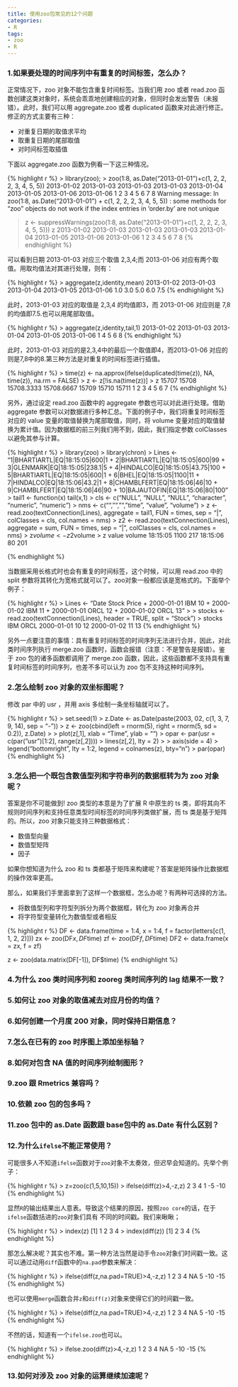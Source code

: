 ```yaml
---
title: 使用zoo包常见的12个问题
categories:
- R
tags:
- zoo
- R
---
```


### 1.如果要处理的时间序列中有重复的时间标签，怎么办？

正常情况下，zoo 对象不能包含重复时间标签。当我们用 zoo 或者 read.zoo 函数创建这类对象时，系统会乖乖地创建相应的对象，但同时会发出警告（未报错）。此时，我们可以用 aggregate.zoo 或者 duplicated 函数来对此进行修正。修正的方式主要有三种：

* 对重复日期的取值求平均
* 取重复日期的尾部取值
* 对时间标签取插值

下面以 aggregate.zoo 函数为例看一下这三种情况。

{% highlight r %}
> library(zoo);
> zoo(1:8, as.Date("2013-01-01")+c(1, 2, 2, 2, 3, 4, 5, 5))
2013-01-02 2013-01-03 2013-01-03 2013-01-03 2013-01-04 2013-01-05 2013-01-06 2013-01-06 
         1          2          3          4          5          6          7          8 
Warning message:
In zoo(1:8, as.Date("2013-01-01") + c(1, 2, 2, 2, 3, 4, 5, 5)) :
  some methods for “zoo” objects do not work if the index entries in ‘order.by’ are not unique

> z <- suppressWarnings(zoo(1:8, as.Date("2013-01-01")+c(1, 2, 2, 2, 3, 4, 5, 5)))
> z
2013-01-02 2013-01-03 2013-01-03 2013-01-03 2013-01-04 2013-01-05 2013-01-06 2013-01-06 
         1          2          3          4          5          6          7          8 
{% endhighlight %}

可以看到日期 2013-01-03 对应三个取值 2,3,4;而 2013-01-06 对应有两个取值。用取均值法对其进行处理，则有：

{% highlight r %}
> aggregate(z,identity,mean)
2013-01-02 2013-01-03 2013-01-04 2013-01-05 2013-01-06 
       1.0        3.0        5.0        6.0        7.5 
{% endhighlight %}

此时，2013-01-03 对应的取值是 2,3,4 的均值即3，而 2013-01-06 对应则是 7,8的均值即7.5.也可以用尾部取值。

{% highlight r %}
> aggregate(z,identity,tail,1)
2013-01-02 2013-01-03 2013-01-04 2013-01-05 2013-01-06 
         1          4          5          6          8 
{% endhighlight %}

此时，2013-01-03 对应的是2,3,4中的最后一个取值即4，而2013-01-06 对应的则是7,8中的8.第三种方法是对重复的时间标签进行插值。

{% highlight r %}
> time(z) <- na.approx(ifelse(duplicated(time(z)), NA, time(z)), na.rm = FALSE)
> z <- z[!is.na(time(z))]
> z
     15707      15708 15708.3333 15708.6667      15709      15710      15711 
         1          2          3          4          5          6          7 
{% endhighlight %}

另外，通过设定 read.zoo 函数中的 aggregate 参数也可以对此进行处理。借助 aggregate 参数可以对数据进行多种汇总。下面的例子中，我们将重复时间标签对应的 value 变量的取值替换为尾部取值，同时，将 volume 变量对应的取值替换为累计值。因为数据框的前三列我们用不到，因此，我们指定参数 colClasses 以避免其参与计算。

{% highlight r %}
>  library(zoo)
>  library(chron)
>  Lines <- "1|BHARTIARTL|EQ|18:15:05|600|1
+   2|BHARTIARTL|EQ|18:15:05|600|99
+   3|GLENMARK|EQ|18:15:05|238.1|5
+   4|HINDALCO|EQ|18:15:05|43.75|100
+   5|BHARTIARTL|EQ|18:15:05|600|1
+   6|BHEL|EQ|18:15:05|1100|11
+   7|HINDALCO|EQ|18:15:06|43.2|1
+   8|CHAMBLFERT|EQ|18:15:06|46|10
+   9|CHAMBLFERT|EQ|18:15:06|46|90
+   10|BAJAUTOFIN|EQ|18:15:06|80|100"
>  tail1 <- function(x) tail(x,1)
>  cls <- c("NULL", "NULL", "NULL", "character", "numeric", "numeric")
>  nms <- c("", "", "", "time", "value", "volume")
>  z <- read.zoo(textConnection(Lines), aggregate = tail1, FUN = times, sep = "|", colClasses = cls, col.names = nms)
>  z2 <- read.zoo(textConnection(Lines), aggregate = sum, FUN = times, sep = "|", colClasses = cls, col.names = nms)
>  z$volume <- z2$volume
>  z
         value volume
18:15:05  1100    217
18:15:06    80    201

{% endhighlight %}

当数据采用长格式时也会有重复的时间标签，这个时候，可以用 read.zoo 中的 split 参数将其转化为宽格式就可以了。zoo对象一般都应该是宽格式的。下面举个例子：

{% highlight r %}
> Lines <- "Date Stock Price
+ 2000-01-01 IBM 10
+ 2000-01-02 IBM 11
+ 2000-01-01 ORCL 12
+ 2000-01-02 ORCL 13"
> 
> stocks <- read.zoo(textConnection(Lines), header = TRUE, split = "Stock")
> stocks
           IBM ORCL
2000-01-01  10   12
2000-01-02  11   13
{% endhighlight %}

另外一点要注意的事情：具有重复时间标签的时间序列无法进行合并，因此，对此类时间序列执行 merge.zoo 函数时，函数会报错（注意：不是警告是报错）。鉴于 zoo 包的诸多函数都调用了 merge.zoo 函数，因此，这些函数都不支持具有重复时间标签的时间序列，也差不多可以认为 zoo 包不支持这种时间序列。

### 2.怎么绘制 zoo 对象的双坐标图呢？

修改 par 中的 usr ，并用 axis 多绘制一条坐标轴就可以了。

{% highlight r %}
> set.seed(1)
> z.Date <- as.Date(paste(2003, 02, c(1, 3, 7, 9, 14), sep = "-"))
> z <- zoo(cbind(left = rnorm(5), right = rnorm(5, sd = 0.2)), z.Date)
> 
> plot(z[,1], xlab = "Time", ylab = "")
> opar <- par(usr = c(par("usr")[1:2], range(z[,2])))
> lines(z[,2], lty = 2)
> 
> axis(side = 4)
> legend("bottomright", lty = 1:2, legend = colnames(z), bty="n")
> par(opar)
{% endhighlight %}


### 3.怎么把一个既包含数值型列和字符串列的数据框转为为 zoo 对象呢？

答案是你不可能做到! zoo 类型的本意是为了扩展 R 中原生的 ts 类，即将其向不规则时间序列和支持任意类型时间标签的时间序列类做扩展，而 ts 类是基于矩阵的。所以，zoo 对象只能支持三种数据格式：

* 数值型向量
* 数值型矩阵
* 因子

如果你想知道为什么 zoo 和 ts 类都基于矩阵来构建呢？答案是矩阵操作比数据框的操作效率更高。

那么，如果我们手里面拿到了这样一个数据框，怎么办呢？有两种可选择的方法。

* 将数值型列和字符型列拆分为两个数据框，转化为 zoo 对象再合并
* 将字符型变量转化为数值型或者相反

{% highlight r %}
DF <- data.frame(time = 1:4, x = 1:4, f = factor(letters[c(1, 1, 2, 2)]))
zx <- zoo(DF$x, DF$time)
zf <- zoo(DF$f, DF$time)
DF2 <- data.frame(x = zx, f = zf)

z <- zoo(data.matrix(DF[-1]), DF$time)
{% endhighlight %}

### 4.为什么 zoo 类时间序列和 zooreg 类时间序列的 lag 结果不一致？

### 5.如何让 zoo 对象的取值减去对应月份的均值？

### 6.如何创建一个月度 200 对象，同时保持日期信息？

### 7.怎么在已有的 zoo 时序图上添加坐标轴？

### 8.如何对包含 NA 值的时间序列绘制图形？

### 9.zoo 跟 Rmetrics 兼容吗？

### 10.依赖 zoo 包的包多吗？

### 11.zoo 包中的 as.Date 函数跟 base包中的 as.Date 有什么区别？

### 12.为什么`ifelse`不能正常使用？

可能很多人不知道`ifelse`函数对于`zoo`对象不太奏效，但迟早会知道的。先举个例子：

{% highlight r %}
> z=zoo(c(1,5,10,15))
> ifelse(diff(z)>4,-z,z)
  2   3   4 
  1  -5 -10 
{% endhighlight %}

显然`R`的输出结果出人意表。导致这个结果的原因，按照`zoo core`的话，在于`ifelse`函数括进的`zoo`对象们具有
不同的时间戳。我们来瞅瞅；

{% highlight r %}
> index(z)
[1] 1 2 3 4
> index(diff(z))
[1] 2 3 4
{% endhighlight %}

那怎么解决呢？其实也不难。第一种方法当然是动手令`zoo`对象们时间戳一致。这可以通过动用`diff`函数中的`na.pad`参数来解决：

{% highlight r %}
> ifelse(diff(z,na.pad=TRUE)>4,-z,z)
  1   2   3   4 
 NA   5 -10 -15 
{% endhighlight %}

也可以使用`merge`函数合并`z`和`diff(z)`对象来使得它们的时间戳一致。

{% highlight r %}
> ifelse(diff(z,na.pad=TRUE)>4,-z,z)
  1   2   3   4 
 NA   5 -10 -15 
{% endhighlight %}

不然的话，知道有一个`ifelse.zoo`也可以。

{% highlight r %}
> ifelse.zoo(diff(z)>4,-z,z)
  1   2   3   4 
 NA   5 -10 -15 
{% endhighlight %}

### 13.如何对涉及 zoo 对象的运算继续加速呢？





